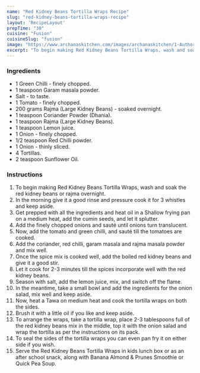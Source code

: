 ---
name: "Red Kidney Beans Tortilla Wraps Recipe"
slug: "red-kidney-beans-tortilla-wraps-recipe"
layout: 'RecipeLayout'
prepTime: "30"
cuisine: "Fusion"
cuisineSlug: "fusion"
image: "https://www.archanaskitchen.com/images/archanaskitchen/1-Author/Nithya_Anantham/Red_Kidney_Beans_Tortilla_Wraps_Recipe.jpg"
excerpt: "To begin making Red Kidney Beans Tortilla Wraps, wash and soak the red kidney beans or rajma overnight"
---

### Ingredients

- 1 Green Chilli - finely chopped.
- 1 teaspoon Garam masala powder.
- Salt - to taste.
- 1 Tomato - finely chopped.
- 200 grams Rajma (Large Kidney Beans) - soaked overnight.
- 1 teaspoon Coriander Powder (Dhania).
- 1 teaspoon Rajma (Large Kidney Beans).
- 1 teaspoon Lemon juice.
- 1 Onion - finely chopped.
- 1/2 teaspoon Red Chilli powder.
- 1 Onion - thinly sliced.
- 4 Tortillas.
- 2 teaspoon Sunflower Oil.

### Instructions

1. To begin making Red Kidney Beans Tortilla Wraps, wash and soak the red kidney beans or rajma overnight.
1. In the morning give it a good rinse and pressure cook it for 3 whistles and keep aside.
1. Get prepped with all the ingredients and heat oil in a Shallow frying pan on a medium heat, add the cumin seeds, and let it splutter.
1. Add the finely chopped onions and sauté until onions turn translucent.
1. Now, add the tomato and green chilli, and sauté till the tomatoes are cooked.
1. Add the coriander, red chilli, garam masala and rajma masala powder and mix well.
1. Once the spice mix is cooked well, add the boiled red kidney beans and give it a good stir.
1. Let it cook for 2-3 minutes till the spices incorporate well with the red kidney beans.
1. Season with salt, add the lemon juice, mix, and switch off the flame.
1. In the meantime, take a small bowl and add the ingredients for the onion salad, mix well and keep aside.
1. Now, heat a Tawa on medium heat and cook the tortilla wraps on both the sides.
1. Brush it with a little oil if you like and keep aside.
1. To arrange the wraps, take a tortilla wrap, place 2-3 tablespoons full of the red kidney beans mix in the middle, top it with the onion salad and wrap the tortilla as per the instructions on its pack.
1. To seal the sides of the tortilla wraps you can even pan fry it on either side if you wish.
1. Serve the Red Kidney Beans Tortilla Wraps in kids lunch box or as an after school snack, along with Banana Almond & Prunes Smoothie or Quick Pea Soup.
